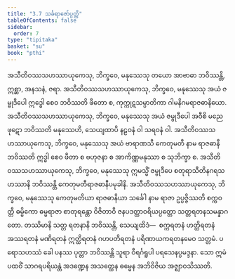 ```yaml
---
title: "3.7 သင်္ခရာဇော်ပ္ပတ္တိ"
tableOfContents: false
sidebar:
  order: 7
type: "tipitaka"
basket: "su"
book: "pthi"
---
```



<DynamicBreadcrumb />

<Division number="106" book="pthi">

<Paragraph number="228" book="pthi">
အသီတိဝဿသဟဿာယုကေသု, ဘိက္ခဝေ, မနုဿေသု တယော အာဗာဓာ ဘဝိဿန္တိ, ဣစ္ဆာ, အနသနံ, ဇရာ. အသီတိဝဿသဟဿာယုကေသု, ဘိက္ခဝေ, မနုဿေသု အယံ ဇမ္ဗုဒီပေါ ဣဒ္ဓေါ စေဝ ဘဝိဿတိ ဖီတော စ, ကုက္ကုဋသမ္ပာတိကာ ဂါမနိဂမရာဇဓာနိယော. အသီတိဝဿသဟဿာယုကေသု, ဘိက္ခဝေ, မနုဿေသု အယံ ဇမ္ဗုဒီပေါ အဝီစိ မညေ ဖုဋော ဘဝိဿတိ မနုဿေဟိ, သေယျထာပိ နဠဝနံ ဝါ သရဝနံ ဝါ. အသီတိဝဿသဟဿာယုကေသု, ဘိက္ခဝေ, မနုဿေသု အယံ ဗာရာဏသီ ကေတုမတီ နာမ ရာဇဓာနီ ဘဝိဿတိ ဣဒ္ဓါ စေဝ ဖီတာ စ ဗဟုဇနာ စ အာကိဏ္ဏမနုဿာ စ သုဘိက္ခာ စ. အသီတိဝဿသဟဿာယုကေသု, ဘိက္ခဝေ, မနုဿေသု ဣမသ္မိံ ဇမ္ဗုဒီပေ စတုရာသီတိနဂရသဟဿာနိ ဘဝိဿန္တိ ကေတုမတီရာဇဓာနီပမုခါနိ. အသီတိဝဿသဟဿာယုကေသု, ဘိက္ခဝေ, မနုဿေသု ကေတုမတိယာ ရာဇဓာနိယာ သင်္ခေါ နာမ ရာဇာ ဥပ္ပဇ္ဇိဿတိ စက္ကဝတ္တီ ဓမ္မိကော ဓမ္မရာဇာ စာတုရန္တော ဝိဇိတာဝီ ဇနပဒတ္ထာဝရိယပ္ပတ္တော သတ္တရတနသမန္နာဂတော. တဿိမာနိ သတ္တ ရတနာနိ ဘဝိဿန္တိ, သေယျထိဒံ—  စက္ကရတနံ ဟတ္ထိရတနံ အဿရတနံ မဏိရတနံ ဣတ္ထိရတနံ ဂဟပတိရတနံ ပရိဏာယကရတနမေဝ သတ္တမံ. ပရောသဟဿံ ခေါ ပနဿ ပုတ္တာ ဘဝိဿန္တိ သူရာ ဝီရင်္ဂရူပါ ပရသေနပ္ပမဒ္ဒနာ. သော ဣမံ ပထဝိံ သာဂရပရိယန္တံ အဒဏ္ဍေန အသတ္ထေန ဓမ္မေန အဘိဝိဇိယ အဇ္ဈာဝသိဿတိ.
</Paragraph>
</Division>